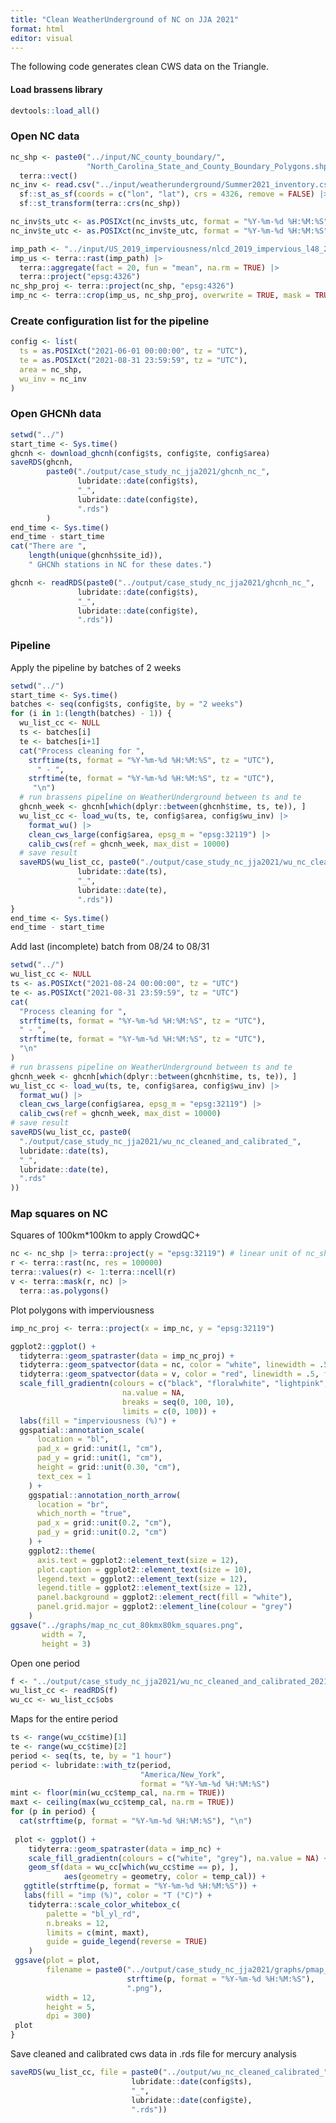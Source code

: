 ```yaml
---
title: "Clean WeatherUnderground of NC on JJA 2021"
format: html
editor: visual
---
```


The following code generates clean CWS data on the Triangle.

#### Load brassens library

```r
devtools::load_all()
```

### Open NC data

```r
nc_shp <- paste0("../input/NC_county_boundary/",
                 "North_Carolina_State_and_County_Boundary_Polygons.shp") |>
  terra::vect() 
nc_inv <- read.csv("../input/weatherunderground/Summer2021_inventory.csv") |>
  sf::st_as_sf(coords = c("lon", "lat"), crs = 4326, remove = FALSE) |>
  sf::st_transform(terra::crs(nc_shp))

nc_inv$ts_utc <- as.POSIXct(nc_inv$ts_utc, format = "%Y-%m-%d %H:%M:%S", tz = "UTC")
nc_inv$te_utc <- as.POSIXct(nc_inv$te_utc, format = "%Y-%m-%d %H:%M:%S", tz = "UTC")

imp_path <- "../input/US_2019_imperviousness/nlcd_2019_impervious_l48_20210604.img"
imp_us <- terra::rast(imp_path) |>
  terra::aggregate(fact = 20, fun = "mean", na.rm = TRUE) |>
  terra::project("epsg:4326") 
nc_shp_proj <- terra::project(nc_shp, "epsg:4326") 
imp_nc <- terra::crop(imp_us, nc_shp_proj, overwrite = TRUE, mask = TRUE, snap = "out") 
```

### Create configuration list for the pipeline

```r
config <- list(
  ts = as.POSIXct("2021-06-01 00:00:00", tz = "UTC"),
  te = as.POSIXct("2021-08-31 23:59:59", tz = "UTC"),
  area = nc_shp,
  wu_inv = nc_inv
)
```

### Open GHCNh data

```r
setwd("../")
start_time <- Sys.time()
ghcnh <- download_ghcnh(config$ts, config$te, config$area)
saveRDS(ghcnh,
        paste0("./output/case_study_nc_jja2021/ghcnh_nc_",
               lubridate::date(config$ts),
               "_",
               lubridate::date(config$te),
               ".rds")
        )
end_time <- Sys.time()
end_time - start_time
cat("There are ",
    length(unique(ghcnh$site_id)),
    " GHCNh stations in NC for these dates.")
```

```r
ghcnh <- readRDS(paste0("../output/case_study_nc_jja2021/ghcnh_nc_",
               lubridate::date(config$ts),
               "_",
               lubridate::date(config$te),
               ".rds"))
```

### Pipeline

Apply the pipeline by batches of 2 weeks

```r
setwd("../")
start_time <- Sys.time()
batches <- seq(config$ts, config$te, by = "2 weeks")
for (i in 1:(length(batches) - 1)) {
  wu_list_cc <- NULL
  ts <- batches[i]
  te <- batches[i+1]
  cat("Process cleaning for ",
    strftime(ts, format = "%Y-%m-%d %H:%M:%S", tz = "UTC"),
      " - ",
    strftime(te, format = "%Y-%m-%d %H:%M:%S", tz = "UTC"),
     "\n")
  # run brassens pipeline on WeatherUnderground between ts and te
  ghcnh_week <- ghcnh[which(dplyr::between(ghcnh$time, ts, te)), ]
  wu_list_cc <- load_wu(ts, te, config$area, config$wu_inv) |>
    format_wu() |>
    clean_cws_large(config$area, epsg_m = "epsg:32119") |>
    calib_cws(ref = ghcnh_week, max_dist = 10000) 
  # save result
  saveRDS(wu_list_cc, paste0("./output/case_study_nc_jja2021/wu_nc_cleaned_and_calibrated_",
               lubridate::date(ts),
               "_",
               lubridate::date(te),
               ".rds"))
}
end_time <- Sys.time()
end_time - start_time
```

Add last (incomplete) batch from 08/24 to 08/31

```r
setwd("../")
wu_list_cc <- NULL
ts <- as.POSIXct("2021-08-24 00:00:00", tz = "UTC")
te <- as.POSIXct("2021-08-31 23:59:59", tz = "UTC")
cat(
  "Process cleaning for ",
  strftime(ts, format = "%Y-%m-%d %H:%M:%S", tz = "UTC"),
  " - ",
  strftime(te, format = "%Y-%m-%d %H:%M:%S", tz = "UTC"),
  "\n"
)
# run brassens pipeline on WeatherUnderground between ts and te
ghcnh_week <- ghcnh[which(dplyr::between(ghcnh$time, ts, te)), ]
wu_list_cc <- load_wu(ts, te, config$area, config$wu_inv) |>
  format_wu() |>
  clean_cws_large(config$area, epsg_m = "epsg:32119") |>
  calib_cws(ref = ghcnh_week, max_dist = 10000)
# save result
saveRDS(wu_list_cc, paste0(
  "./output/case_study_nc_jja2021/wu_nc_cleaned_and_calibrated_",
  lubridate::date(ts),
  "_",
  lubridate::date(te),
  ".rds"
))
```

### Map squares on NC

Squares of 100km\*100km to apply CrowdQC+

```r
nc <- nc_shp |> terra::project(y = "epsg:32119") # linear unit of nc_shp in meters
r <- terra::rast(nc, res = 100000)
terra::values(r) <- 1:terra::ncell(r)
v <- terra::mask(r, nc) |>
  terra::as.polygons()
```

Plot polygons with imperviousness

```r
imp_nc_proj <- terra::project(x = imp_nc, y = "epsg:32119")

ggplot2::ggplot() +
  tidyterra::geom_spatraster(data = imp_nc_proj) + 
  tidyterra::geom_spatvector(data = nc, color = "white", linewidth = .5, fill = NA) +
  tidyterra::geom_spatvector(data = v, color = "red", linewidth = .5, fill = NA) + 
  scale_fill_gradientn(colours = c("black", "floralwhite", "lightpink", "deeppink1","darkorchid1"),
                         na.value = NA,
                         breaks = seq(0, 100, 10),
                         limits = c(0, 100)) +
  labs(fill = "imperviousness (%)") +
  ggspatial::annotation_scale(
      location = "bl",
      pad_x = grid::unit(1, "cm"),
      pad_y = grid::unit(1, "cm"),
      height = grid::unit(0.30, "cm"),
      text_cex = 1
    ) +
    ggspatial::annotation_north_arrow(
      location = "br",
      which_north = "true",
      pad_x = grid::unit(0.2, "cm"),
      pad_y = grid::unit(0.2, "cm")
    ) +
    ggplot2::theme(
      axis.text = ggplot2::element_text(size = 12),
      plot.caption = ggplot2::element_text(size = 10),
      legend.text = ggplot2::element_text(size = 12),
      legend.title = ggplot2::element_text(size = 12),
      panel.background = ggplot2::element_rect(fill = "white"),
      panel.grid.major = ggplot2::element_line(colour = "grey")
    )
ggsave("../graphs/map_nc_cut_80kmx80km_squares.png",
       width = 7,
       height = 3)
```

Open one period

```r
f <- "../output/case_study_nc_jja2021/wu_nc_cleaned_and_calibrated_2021-06-01_2021-06-15.rds"
wu_list_cc <- readRDS(f)
wu_cc <- wu_list_cc$obs
```

Maps for the entire period

```r
ts <- range(wu_cc$time)[1]
te <- range(wu_cc$time)[2]
period <- seq(ts, te, by = "1 hour")
period <- lubridate::with_tz(period,
                             "America/New_York",
                             format = "%Y-%m-%d %H:%M:%S")
mint <- floor(min(wu_cc$temp_cal, na.rm = TRUE))
maxt <- ceiling(max(wu_cc$temp_cal, na.rm = TRUE))
for (p in period) {
  cat(strftime(p, format = "%Y-%m-%d %H:%M:%S"), "\n")
  
 plot <- ggplot() + 
    tidyterra::geom_spatraster(data = imp_nc) +
    scale_fill_gradientn(colours = c("white", "grey"), na.value = NA) +
    geom_sf(data = wu_cc[which(wu_cc$time == p), ],
            aes(geometry = geometry, color = temp_cal)) +
   ggtitle(strftime(p, format = "%Y-%m-%d %H:%M:%S")) + 
   labs(fill = "imp (%)", color = "T (°C)") +
    tidyterra::scale_color_whitebox_c(
        palette = "bl_yl_rd",
        n.breaks = 12,
        limits = c(mint, maxt),
        guide = guide_legend(reverse = TRUE)
    )
 ggsave(plot = plot,
        filename = paste0("../output/case_study_nc_jja2021/graphs/pmap_", 
                          strftime(p, format = "%Y-%m-%d %H:%M:%S"),
                          ".png"),
        width = 12,
        height = 5,
        dpi = 300)
 plot
}
```

Save cleaned and calibrated cws data in .rds file for mercury analysis

```r
saveRDS(wu_list_cc, file = paste0("../output/wu_nc_cleaned_calibrated_",
                           lubridate::date(config$ts),
                           "_",
                           lubridate::date(config$te),
                           ".rds"))
```
